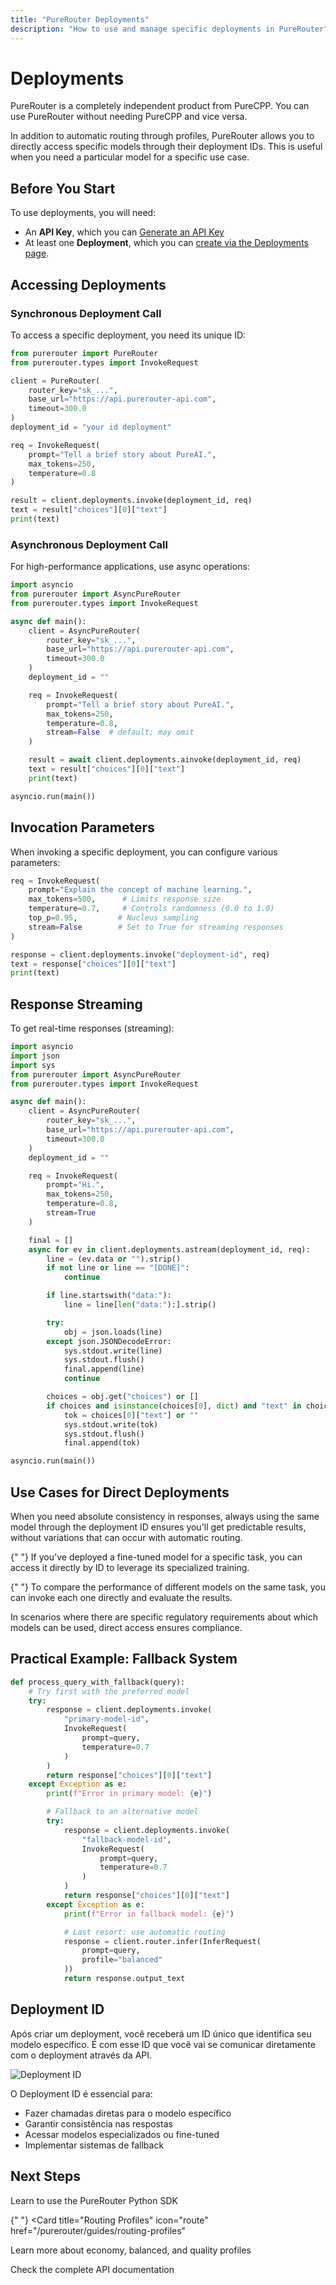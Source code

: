 ```yaml
---
title: "PureRouter Deployments"
description: "How to use and manage specific deployments in PureRouter"
---
```


# Deployments

<Note>
  PureRouter is a completely independent product from PureCPP. You can use
  PureRouter without needing PureCPP and vice versa.
</Note>

In addition to automatic routing through profiles, PureRouter allows you to directly access specific models through their deployment IDs. This is useful when you need a particular model for a specific use case.

## Before You Start

To use deployments, you will need:

- An **API Key**, which you can [Generate an API Key](/purerouter/console/api-keys)
- At least one **Deployment**, which you can [create via the Deployments page](/purerouter/console/deployments).

## Accessing Deployments

### Synchronous Deployment Call

To access a specific deployment, you need its unique ID:

```python
from purerouter import PureRouter
from purerouter.types import InvokeRequest

client = PureRouter(
    router_key="sk_...",
    base_url="https://api.purerouter-api.com",
    timeout=300.0
)
deployment_id = "your id deployment"

req = InvokeRequest(
    prompt="Tell a brief story about PureAI.",
    max_tokens=250,
    temperature=0.8
)

result = client.deployments.invoke(deployment_id, req)
text = result["choices"][0]["text"]
print(text)
```

### Asynchronous Deployment Call

For high-performance applications, use async operations:

```python
import asyncio
from purerouter import AsyncPureRouter
from purerouter.types import InvokeRequest

async def main():
    client = AsyncPureRouter(
        router_key="sk_...",
        base_url="https://api.purerouter-api.com",
        timeout=300.0
    )
    deployment_id = ""

    req = InvokeRequest(
        prompt="Tell a brief story about PureAI.",
        max_tokens=250,
        temperature=0.8,
        stream=False  # default; may omit
    )

    result = await client.deployments.ainvoke(deployment_id, req)
    text = result["choices"][0]["text"]
    print(text)

asyncio.run(main())
```

## Invocation Parameters

When invoking a specific deployment, you can configure various parameters:

```python
req = InvokeRequest(
    prompt="Explain the concept of machine learning.",
    max_tokens=500,      # Limits response size
    temperature=0.7,     # Controls randomness (0.0 to 1.0)
    top_p=0.95,         # Nucleus sampling
    stream=False        # Set to True for streaming responses
)

response = client.deployments.invoke("deployment-id", req)
text = response["choices"][0]["text"]
print(text)
```

## Response Streaming

To get real-time responses (streaming):

```python
import asyncio
import json
import sys
from purerouter import AsyncPureRouter
from purerouter.types import InvokeRequest

async def main():
    client = AsyncPureRouter(
        router_key="sk_...",
        base_url="https://api.purerouter-api.com",
        timeout=300.0
    )
    deployment_id = ""

    req = InvokeRequest(
        prompt="Hi.",
        max_tokens=250,
        temperature=0.8,
        stream=True
    )

    final = []
    async for ev in client.deployments.astream(deployment_id, req):
        line = (ev.data or "").strip()
        if not line or line == "[DONE]":
            continue

        if line.startswith("data:"):
            line = line[len("data:"):].strip()

        try:
            obj = json.loads(line)
        except json.JSONDecodeError:
            sys.stdout.write(line)
            sys.stdout.flush()
            final.append(line)
            continue

        choices = obj.get("choices") or []
        if choices and isinstance(choices[0], dict) and "text" in choices[0]:
            tok = choices[0]["text"] or ""
            sys.stdout.write(tok)
            sys.stdout.flush()
            final.append(tok)

asyncio.run(main())
```

## Use Cases for Direct Deployments

<AccordionGroup>
  <Accordion title="Response Consistency">
    When you need absolute consistency in responses, always using the same model through the deployment ID ensures you'll get predictable results, without variations that can occur with automatic routing.
  </Accordion>

{" "}
<Accordion title="Specialized Models">
  If you've deployed a fine-tuned model for a specific task, you can access it
  directly by ID to leverage its specialized training.
</Accordion>

{" "}
<Accordion title="Comparative Testing">
  To compare the performance of different models on the same task, you can
  invoke each one directly and evaluate the results.
</Accordion>

  <Accordion title="Regulatory Requirements">
    In scenarios where there are specific regulatory requirements about which models can be used, direct access ensures compliance.
  </Accordion>
</AccordionGroup>

## Practical Example: Fallback System

```python
def process_query_with_fallback(query):
    # Try first with the preferred model
    try:
        response = client.deployments.invoke(
            "primary-model-id",
            InvokeRequest(
                prompt=query,
                temperature=0.7
            )
        )
        return response["choices"][0]["text"]
    except Exception as e:
        print(f"Error in primary model: {e}")

        # Fallback to an alternative model
        try:
            response = client.deployments.invoke(
                "fallback-model-id",
                InvokeRequest(
                    prompt=query,
                    temperature=0.7
                )
            )
            return response["choices"][0]["text"]
        except Exception as e:
            print(f"Error in fallback model: {e}")

            # Last resort: use automatic routing
            response = client.router.infer(InferRequest(
                prompt=query,
                profile="balanced"
            ))
            return response.output_text
```

## Deployment ID

Após criar um deployment, você receberá um ID único que identifica seu modelo específico. É com esse ID que você vai se comunicar diretamente com o deployment através da API.

![Deployment ID](../../images/id_deployments.png)

O Deployment ID é essencial para:
- Fazer chamadas diretas para o modelo específico
- Garantir consistência nas respostas
- Acessar modelos especializados ou fine-tuned
- Implementar sistemas de fallback

## Next Steps

<CardGroup>
  <Card title="Python SDK" icon="python" href="/purerouter/guides/sdk-python">
    Learn to use the PureRouter Python SDK
  </Card>

{" "}
<Card
  title="Routing Profiles"
  icon="route"
  href="/purerouter/guides/routing-profiles"
>
  Learn more about economy, balanced, and quality profiles
</Card>

  <Card title="API Reference" icon="code" href="/purerouter/api/reference">
    Check the complete API documentation
  </Card>
</CardGroup>
